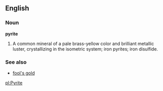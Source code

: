 ==English==
===Noun===
'''pyrite'''

#A common mineral of a pale brass-yellow color and brilliant metallic luster, crystallizing in the isometric system; iron pyrites; iron disulfide.

===See also===
*[[fool's gold]]

[[pl:Pyrite]]